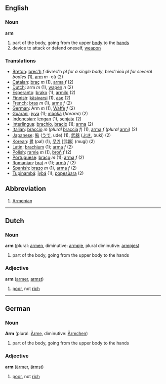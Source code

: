 ==English==
===Noun===
'''arm'''

# part of the body, going from the upper [[body]] to the [[hand]]s
# device to attack or defend oneself, [[weapon]]

=== Translations ===
*[[Breton]]: [[brec'h]] ''f'' divrec'h ''pl for a single body'', brec'hioù ''pl for several bodies'' (1), [[arm]] ''m'' -où (2)
*[[Catalan]]: [[braç]] ''m'' (1), [[arma]] ''f'' (2)
*[[Dutch]]: arm ''m'' (1), [[wapen]] ''n'' (2)
*[[Esperanto]]: [[brako]] (1), [[armilo]] (2)
*[[Finnish]]: [[käsivarsi]] (1), [[ase]] (2)
*[[French]]: [[bras]] ''m'' (1), [[arme]] ''f'' (2)
*[[German]]: Arm ''m'' (1), [[Waffe]] ''f'' (2)
*[[Guaraní]]: [[jyva]] (1); [[mboka]] (''firearm'') (2)
*[[Indonesian]]: [[lengan]] (1), [[senjata]] (2)
*[[Interlingua]]: [[brachio]], [[bracio]] (1); [[arma]] (2)
*[[Italian]]: [[braccio]] ''m'' (''plural'' [[braccia]] ''f'') (1), [[arma]] ''f'' (''plural'' [[armi]]) (2)
*[[Japanese]]: [[腕]] ([[うで]], ude) (1), [[武器]] ([[ぶき]], buki) (2)
*[[Korean]]: [[팔]] (pal) (1), [[무기]] [武器] (mugi) (2)
*[[Latin]]: [[brachium]] '' '' (1); [[arma]] ''f'' (2)
*[[Polish]]: [[ramię]] ''m'' (1), [[broń]] ''f'' (2)
*[[Portuguese]]: [[braço]] ''m'' (1); [[arma]] ''f'' (2)
*[[Romanian]]: [[braţ]] ''n'' (1); [[armă]] ''f'' (2)
*[[Spanish]]: [[brazo]] ''m'' (1), [[arma]] ''f'' (2)
*[[Tupinambá]]: [[îybá]] (1); [[popesûara]] (2)

==Abbreviation==

#[[Armenian]]
----

==Dutch==

===Noun===
'''arm''' (plural: [[armen]], diminutive: [[armpje]], plural diminutive:  [[armpjes]])

#part of the body, going from the upper body to the hands

===Adjective===
'''arm''' ([[armer]], [[armst]])

#[[poor]], not [[rich]]

----

==German==

===Noun===
'''Arm''' (plural: [[Ärme]], diminutive: [[Ärmchen]])

#part of the body, going from the upper body to the hands

===Adjective===
'''arm''' ([[ärmer]], [[ärmst]])

#[[poor]], not [[rich]]